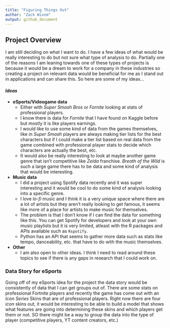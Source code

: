 ```yaml
---
title: "Figuring Things Out"
author: "Zack Wixom"
output: github_document
---
```


## Project Overview

I am still deciding on what I want to do. I have a few ideas of what would be really interesting to do but not sure what type of analysis to do. Partially one of the reasons I am leaning towards one of these types of projects is because it would be a dream to work for a company in these industries so creating a project on relevant data would be beneficial for me as I stand out in applications and can share this. So here are some of my ideas...

#### _Ideas_

- __eSports/Videogame data__
  + Either with _Super Smash Bros_ or _Fornite_ looking at stats of professional players.
  + I know there is data for _Fornite_ that I have found on Kaggle before but mostly it is like players earnings.
  + I would like to use some kind of data from the games themselves, like in _Super Smash_ players are always making tier lists for the best characters but if I could make a tier list based on real data from the game combined with professional player stats to decide which characters are actually the best, etc.
  + It would also be really interesting to look at maybe another game genre that isn't competitive like _Zelda_ franchise. _Breath of the Wild_ is such a large game there has to be data and some kind of analysis that would be interesting.

- __Music data__
  + I did a project using Spotify data recently and it was super interesting and it would be cool to do some kind of analysis looking into a specific genre.
  + I love _lo-fi_ music and I think it is a very unique space where there are a lot of artists but they aren't really looking to get famous, it seems like more of a place for artists to make music for themselves. 
  + The problem is that I don't know if I can find the data for something like this. You can get Spotify for developers and look at your own music playlists but it is very limited, atleast with the R packages and APIs available such as `Rspotify`.
  + Python has an API that seems to gather more data such as stats like tempo, danceability, etc. that have to do with the music themselves.

- __Other__
  + I am also open to other ideas. I think I need to read around these topics to see if there is any gaps in research that I could work on.
  
  

### Data Story for eSports

Going off of my eSports idea for the project the data story would be consistently of data that I can get groups out of. There are some stats on professional Fortnite players and recently the game has come out with an _Icon Series_ Skins that are of professional players. Right now there are four _icon_ skins out, it would be interesting to be able to build a model that shows what features are going into determining these skins and which players get them or not. SO there might be a way to group the data into the type of player (competitive players, YT content creators, etc.)
